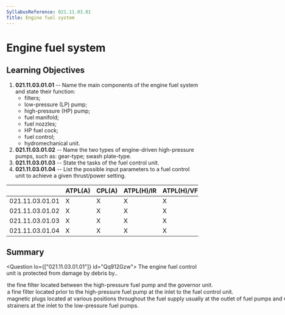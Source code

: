 ```yaml
---
SyllabusReference: 021.11.03.01
Title: Engine fuel system
---
```


# Engine fuel system

## Learning Objectives

1.  **021.11.03.01.01** -- Name the main components of the engine fuel system and
    state their function:
    - filters;
    - low-pressure (LP) pump;
    - high-pressure (HP) pump;
    - fuel manifold;
    - fuel nozzles;
    - HP fuel cock;
    - fuel control;
    - hydromechanical unit.
2.  **021.11.03.01.02** -- Name the two types of engine-driven high-pressure
    pumps, such as: gear-type; swash plate-type.
3.  **021.11.03.01.03** -- State the tasks of the fuel control unit.
4.  **021.11.03.01.04** -- List the possible input parameters to a fuel control
    unit to achieve a given thrust/power setting.

|                 | ATPL(A) | CPL(A) | ATPL(H)/IR | ATPL(H)/VFR | CPL(H) | IR  | CBIR(A) |
| --------------- | ------- | ------ | ---------- | ----------- | ------ | --- | ------- |
| 021.11.03.01.01 | X       | X      | X          | X           | X      |     |         |
| 021.11.03.01.02 | X       | X      | X          | X           | X      |     |         |
| 021.11.03.01.03 | X       | X      | X          | X           | X      |     |         |
| 021.11.03.01.04 | X       | X      | X          | X           | X      |     |         |

## Summary

<Question lo={["021.11.03.01.01"]} id="Qq912Gzw">
  <Text variant="oneCorrect">
    The engine fuel control unit is protected from damage by debris by..
  </Text>
<Option id="Qq912Gzw-2" correct>
  the fine filter located between the high-pressure fuel pump and the governor
  unit.
</Option>
<Option id="Qq912Gzw-0">
  a fine filter located prior to the high-pressure fuel pump at the inlet to the
  fuel control unit.
</Option>
<Option id="Qq912Gzw-1">
  magnetic plugs located at various positions throughout the fuel supply usually
  at the outlet of fuel pumps and valves.
</Option>

  <Option id="Qq912Gzw-3">
    strainers at the inlet to the low-pressure fuel pumps.
  </Option>
</Question>
